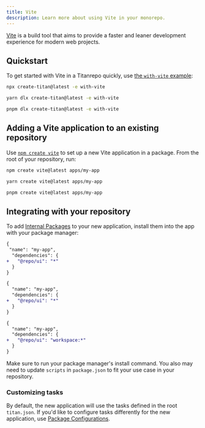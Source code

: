 ```yaml
---
title: Vite
description: Learn more about using Vite in your monorepo.
---
```



[Vite](https://vitejs.dev/) is a build tool that aims to provide a faster and leaner development experience for modern web projects.

## Quickstart

To get started with Vite in a Titanrepo quickly, use [the `with-vite` example](https://github.com/khulnasoft/titanrepo/tree/main/examples/with-vite):

<PackageManagerTabs>
<Tab>

```bash title="Terminal"
npx create-titan@latest -e with-vite
```

</Tab>

<Tab>

```bash title="Terminal"
yarn dlx create-titan@latest -e with-vite
```

</Tab>

<Tab>

```bash title="Terminal"
pnpm dlx create-titan@latest -e with-vite
```

</Tab>
</PackageManagerTabs>

## Adding a Vite application to an existing repository

Use [`npm create vite`](https://vitejs.dev/guide/#scaffolding-your-first-vite-project) to set up a new Vite application in a package. From the root of your repository, run:

<PackageManagerTabs>
<Tab>

```bash title="Terminal"
npm create vite@latest apps/my-app
```

</Tab>

<Tab>

```bash title="Terminal"
yarn create vite@latest apps/my-app
```

</Tab>

<Tab>

```bash title="Terminal"
pnpm create vite@latest apps/my-app
```

</Tab>
</PackageManagerTabs>

## Integrating with your repository

To add [Internal Packages](/repo/docs/core-concepts/internal-packages) to your new application, install them into the app with your package manager:

<PackageManagerTabs>
<Tab>

```diff title="./apps/my-app/package.json"
{
 "name": "my-app",
  "dependencies": {
+   "@repo/ui": "*"
  }
}
```

</Tab>

<Tab>

```diff title="./apps/my-app/package.json"
{
  "name": "my-app",
  "dependencies": {
+   "@repo/ui": "*"
  }
}
```

</Tab>

<Tab>

```diff title="./apps/my-app/package.json"
{
  "name": "my-app",
  "dependencies": {
+   "@repo/ui": "workspace:*"
  }
}
```

</Tab>
</PackageManagerTabs>

Make sure to run your package manager's install command. You also may need to update `scripts` in `package.json` to fit your use case in your repository.

### Customizing tasks

By default, the new application will use the tasks defined in the root `titan.json`. If you'd like to configure tasks differently for the new application, use [Package Configurations](/repo/docs/reference/package-configurations).

